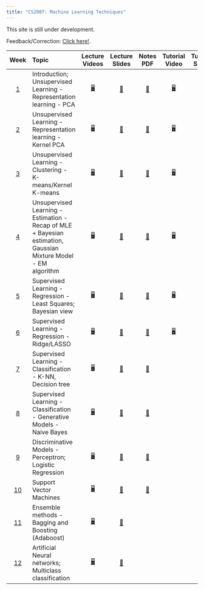 ```yaml
---
title: "CS2007: Machine Learning Techniques"
---
```


:::{.callout-note}
This site is still under development.

Feedback/Correction: [Click here!](https://forms.gle/LehGfBWFX3yWFDBH6).
:::

::: column-screen-inset-right
| Week | Topic | Lecture Videos | Lecture Slides | Notes PDF | Tutorial Video | Tutorial Slides | Tutorial Colab |
|:------:|:------|:------:|:------:|:------:|:------:|:------:|:------:|
| [1](./pages/Wk01.html) | Introduction; Unsupervised Learning - Representation learning - PCA | [🖥️](https://www.youtube.com/playlist?list=PLZ2ps__7DhBbA_e6_G3FI-BA1f7lCINUu "Link"){aria-label="Lab 0 slides" target="_blank"} | [🎫](https://drive.google.com/drive/folders/1cX40p8S055Lgb4gN17cZrbtECVw9luoW?usp=drive_link "Link"){aria-label="Lab 0 slides" target="_blank"} | [📝](./notes/Wk01.pdf "PDF"){aria-label="Lab 0 slides" target="_blank"} | [🖥️](https://www.youtube.com/watch?v=BkesMPmhh_E "Link"){aria-label="Lab 0 slides" target="_blank"} | [🖥️](./notes/Tut01.pdf "Link"){aria-label="Lab 0 slides" target="_blank"} | [🎫](./pages/Not01.html "Link")|
| [2](./pages/Wk02.html) | Unsupervised Learning - Representation learning - Kernel PCA | [🖥️](https://www.youtube.com/playlist?list=PLZ2ps__7DhBbA_e6_G3FI-BA1f7lCINUu "Link"){aria-label="Lab 0 slides" target="_blank"} | [🎫](https://drive.google.com/drive/folders/1XN8dAwY5ecAUz1k4B7jK1tMID4OipEtq?usp=drive_link "Link"){aria-label="Lab 0 slides" target="_blank"} | [📝](./notes/Wk02.pdf "PDF"){aria-label="Lab 0 slides" target="_blank"} | [🖥️](https://www.youtube.com/watch?v=Qs8dVQzu43I "Link"){aria-label="Lab 0 slides" target="_blank"} | [🖥️](./notes/Tut02.pdf "Link"){aria-label="Lab 0 slides" target="_blank"} | [🎫](./pages/Not02.html "Link")|
| [3](./pages/Wk03.html) | Unsupervised Learning - Clustering - K-means/Kernel K-means | [🖥️](https://www.youtube.com/playlist?list=PLZ2ps__7DhBbA_e6_G3FI-BA1f7lCINUu "Link"){aria-label="Lab 0 slides" target="_blank"} | [🎫](https://drive.google.com/drive/folders/1waovre6_zqhNkNU9tDGRKRr2fGCX93vp?usp=drive_link "Link"){aria-label="Lab 0 slides" target="_blank"} | [📝](./notes/Wk03.pdf "PDF"){aria-label="Lab 0 slides" target="_blank"} | [🖥️](https://www.youtube.com/watch?v=_4mnXtczNoc "Link"){aria-label="Lab 0 slides" target="_blank"} | [🖥️](./notes/Tut03.pdf "Link"){aria-label="Lab 0 slides" target="_blank"} | [🎫](./pages/Not03.html "Link") |
| [4](./pages/Wk04.html) | Unsupervised Learning - Estimation - Recap of MLE + Bayesian estimation, Gaussian Mixture Model - EM algorithm | [🖥️](https://www.youtube.com/playlist?list=PLZ2ps__7DhBbA_e6_G3FI-BA1f7lCINUu "Link"){aria-label="Lab 0 slides" target="_blank"} | [🎫](https://drive.google.com/drive/folders/1z_j_pFN4O7e3ikBx-pVInepQ5RSB8TLJ?usp=drive_link "Link"){aria-label="Lab 0 slides" target="_blank"} | [📝](./notes/Wk04.pdf "PDF"){aria-label="Lab 0 slides" target="_blank"} | [🖥️](https://youtu.be/iC215XRWABA?feature=shared "Link"){aria-label="Lab 0 slides" target="_blank"} | [🖥️](./notes/Tut04.pdf "Link"){aria-label="Lab 0 slides" target="_blank"} | [🎫](./pages/Not04.html "Link") |
| [5](./pages/Wk05.html) | Supervised Learning - Regression - Least Squares; Bayesian view | [🖥️](https://www.youtube.com/playlist?list=PLZ2ps__7DhBbA_e6_G3FI-BA1f7lCINUu "Link"){aria-label="Lab 0 slides" target="_blank"} | [🎫](https://drive.google.com/drive/folders/1lLEIjTr88usGj0kxdCP_bx7pNGIhwO9x?usp=drive_link "Link"){aria-label="Lab 0 slides" target="_blank"} | [📝](./notes/Wk05.pdf "PDF"){aria-label="Lab 0 slides" target="_blank"} | [🖥️](https://www.youtube.com/watch?v=mZbr0r6V6JI "Link"){aria-label="Lab 0 slides" target="_blank"} | [🖥️](./notes/Tut05.pdf "Link"){aria-label="Lab 0 slides" target="_blank"} | [🎫](./pages/Not05.html "Link") |
| [6](./pages/Wk06.html) | Supervised Learning - Regression - Ridge/LASSO | [🖥️](https://www.youtube.com/playlist?list=PLZ2ps__7DhBbA_e6_G3FI-BA1f7lCINUu "Link"){aria-label="Lab 0 slides" target="_blank"} | [🎫](https://drive.google.com/drive/folders/13Ska_N6SsXd6W2la5LkjDQ54SdvnAfcj?usp=drive_link "Link"){aria-label="Lab 0 slides" target="_blank"} | [📝](./notes/Wk06.pdf "PDF"){aria-label="Lab 0 slides" target="_blank"} | [🖥️](https://www.youtube.com/watch?v=YziPX5i9trQ "Link"){aria-label="Lab 0 slides" target="_blank"} | [🖥️](./notes/Tut06.pdf "Link"){aria-label="Lab 0 slides" target="_blank"} | [🎫](./pages/Not06.html "Link") |
| [7](./pages/Wk07.html) | Supervised Learning - Classification - K-NN, Decision tree | [🖥️](https://www.youtube.com/playlist?list=PLZ2ps__7DhBbA_e6_G3FI-BA1f7lCINUu "Link"){aria-label="Lab 0 slides" target="_blank"} | [🎫](https://drive.google.com/drive/folders/1iLLM9VLvjvMZsHHm1LapURayLIAS74ux?usp=drive_link "Link"){aria-label="Lab 0 slides" target="_blank"} | [📝](./notes/Wk07.pdf "PDF"){aria-label="Lab 0 slides" target="_blank"} |
| [8](./pages/Wk08.html) | Supervised Learning - Classification - Generative Models - Naive Bayes | [🖥️](https://www.youtube.com/playlist?list=PLZ2ps__7DhBbA_e6_G3FI-BA1f7lCINUu "Link"){aria-label="Lab 0 slides" target="_blank"} | [🎫](https://drive.google.com/drive/folders/1K7VfgPSTOa3NkbsF68EfTdeJ8sgbuupA?usp=drive_link "Link"){aria-label="Lab 0 slides" target="_blank"} | [📝](./notes/Wk08.pdf "PDF"){aria-label="Lab 0 slides" target="_blank"} |
| [9](./pages/Wk09.html) | Discriminative Models - Perceptron; Logistic Regression | [🖥️](https://www.youtube.com/playlist?list=PLZ2ps__7DhBbA_e6_G3FI-BA1f7lCINUu "Link"){aria-label="Lab 0 slides" target="_blank"} | [🎫](https://drive.google.com/drive/folders/1zQdsNR3tEbCiOT1AFp1BVg0z1VfHuOGz?usp=drive_link "Link"){aria-label="Lab 0 slides" target="_blank"} | [📝](./notes/Wk09.pdf "PDF"){aria-label="Lab 0 slides" target="_blank"} |
| [10](./pages/Wk10.html) | Support Vector Machines | [🖥️](https://www.youtube.com/playlist?list=PLZ2ps__7DhBbA_e6_G3FI-BA1f7lCINUu "Link"){aria-label="Lab 0 slides" target="_blank"} | [🎫](https://drive.google.com/drive/folders/1yyCgrBMzVKMOahPYaYyupoqSvBcd3y2S?usp=drive_link "Link"){aria-label="Lab 0 slides" target="_blank"} | [📝](./notes/Wk10.pdf "PDF"){aria-label="Lab 0 slides" target="_blank"} |
| [11](./pages/Wk11.html) | Ensemble methods - Bagging and Boosting (Adaboost) | [🖥️](https://www.youtube.com/playlist?list=PLZ2ps__7DhBbA_e6_G3FI-BA1f7lCINUu "Link"){aria-label="Lab 0 slides" target="_blank"} | [🎫](https://drive.google.com/drive/folders/1edYXB-V0Hx4CFaXyg4LlVduaZUb9R6SB?usp=drive_link "Link"){aria-label="Lab 0 slides" target="_blank"} |
| [12](./) | Artificial Neural networks; Multiclass classification | [🖥️](https://www.youtube.com/playlist?list=PLZ2ps__7DhBbA_e6_G3FI-BA1f7lCINUu "Link"){aria-label="Lab 0 slides" target="_blank"} | [🎫](https://drive.google.com/drive/folders/1wMRJXASoTwYMNSpaV3ySViWFl6nd3lea?usp=drive_link "Link"){aria-label="Lab 0 slides" target="_blank"} |
:::
